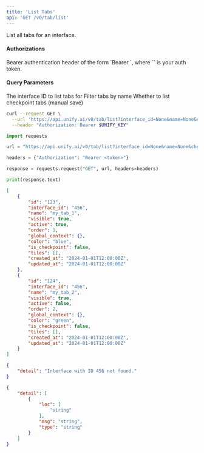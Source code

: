```yaml
---
title: 'List Tabs'
api: 'GET /v0/tab/list'
---
```

List all tabs for an interface.

#### Authorizations

<ParamField header="Authorization" type="string" required="true">
  Bearer authentication header of the form `Bearer <token>`, where `<token>` is your auth token.
</ParamField>

#### Query Parameters

<ParamField query="interface_id" type="string" required="true">
The interface ID to list tabs for
</ParamField>

<ParamField query="name" type="string | null" >
Filter tabs by name
</ParamField>

<ParamField query="checkpoint" type="boolean" >
Whether to list checkpoint tabs (manual save)
</ParamField>

<RequestExample>

```bash cURL
curl --request GET \
  --url 'https://api.unify.ai/v0/tab/list?interface_id=None&name=None&checkpoint=None' \
  --header "Authorization: Bearer $UNIFY_KEY"
```

```python Python
import requests

url = "https://api.unify.ai/v0/tab/list?interface_id=None&name=None&checkpoint=None"

headers = {"Authorization": "Bearer <token>"}

response = requests.request("GET", url, headers=headers)

print(response.text)
```

</RequestExample>
<ResponseExample>

```json 200
[
    {
        "id": "123",
        "interface_id": "456",
        "name": "my_tab_1",
        "visible": true,
        "active": true,
        "order": 1,
        "global_context": {},
        "color": "blue",
        "is_checkpoint": false,
        "tiles": [],
        "created_at": "2024-01-01T12:00:00Z",
        "updated_at": "2024-01-01T12:00:00Z"
    },
    {
        "id": "124",
        "interface_id": "456",
        "name": "my_tab_2",
        "visible": true,
        "active": false,
        "order": 2,
        "global_context": {},
        "color": "green",
        "is_checkpoint": false,
        "tiles": [],
        "created_at": "2024-01-01T12:00:00Z",
        "updated_at": "2024-01-01T12:00:00Z"
    }
]
```

```json 404
{
    "detail": "Interface with ID 456 not found."
}
```

```json 422
{
    "detail": [
        {
            "loc": [
                "string"
            ],
            "msg": "string",
            "type": "string"
        }
    ]
}
```

</ResponseExample>
